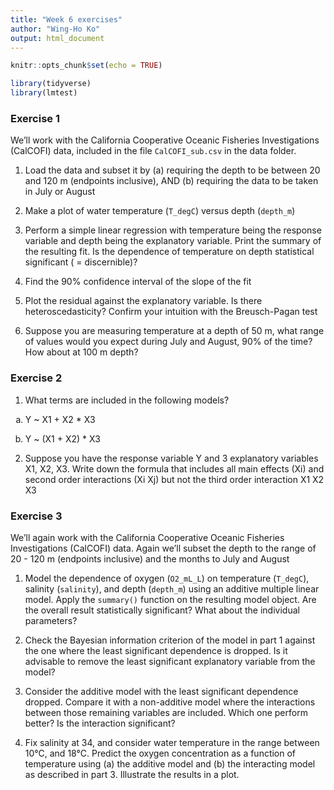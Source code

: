 ```yaml
---
title: "Week 6 exercises"
author: "Wing-Ho Ko"
output: html_document
---
```


```r
knitr::opts_chunk$set(echo = TRUE)
```

```r
library(tidyverse)
library(lmtest)
```

### Exercise 1

We'll work with the California Cooperative Oceanic Fisheries Investigations (CalCOFI) data, included in the file `CalCOFI_sub.csv` in the data folder.

1. Load the data and subset it by (a) requiring the depth to be between 20 and 120 m (endpoints inclusive), AND (b) requiring the data to be taken in July or August

2. Make a plot of water temperature (`T_degC`) versus depth (`depth_m`)

3. Perform a simple linear regression with temperature being the response variable and depth being the explanatory variable. Print the summary of the resulting fit. Is the dependence of temperature on depth statistical significant ( = discernible)?

4. Find the 90% confidence interval of the slope of the fit

5. Plot the residual against the explanatory variable. Is there heteroscedasticity? Confirm your intuition with the Breusch-Pagan test

6. Suppose you are measuring temperature at a depth of 50 m, what range of values would you expect during July and August, 90% of the time? How about at 100 m depth?

### Exercise 2

1. What terms are included in the following models?

 (a) Y ~ X1 + X2 * X3

 (b) Y ~ (X1 + X2) * X3 

2. Suppose you have the response variable Y and 3 explanatory variables X1, X2, X3. Write down the formula that includes all main effects (Xi) and second order interactions (Xi Xj) but not the third order interaction X1 X2 X3

### Exercise 3

We'll again work with the California Cooperative Oceanic Fisheries Investigations (CalCOFI) data. Again we'll subset the depth to the range of 20 - 120 m (endpoints inclusive) and the months to July and August

1. Model the dependence of oxygen (`O2_mL_L`) on temperature (`T_degC`), salinity (`salinity`), and depth (`depth_m`) using an additive multiple linear model. Apply the `summary()` function on the resulting model object. Are the overall result statistically significant? What about the individual parameters?

2. Check the Bayesian information criterion of the model in part 1 against the one where the least significant dependence is dropped. Is it advisable to remove the least significant explanatory variable from the model?

3. Consider the additive model with the least significant dependence dropped. Compare it with a non-additive model where the interactions between those remaining variables are included. Which one perform better? Is the interaction significant?

4. Fix salinity at 34, and consider water temperature in the range between 10°C, and 18°C. Predict the oxygen concentration as a function of temperature using (a) the additive model and (b) the interacting model as described in part 3. Illustrate the results in a plot.


